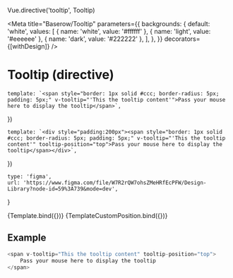 Vue.directive('tooltip', Tooltip)

<Meta
    title="Baserow/Tooltip"
    parameters={{
        backgrounds: {
            default: 'white',
            values: [
                { name: 'white', value: '#ffffff' },
                { name: 'light', value: '#eeeeee' },
                { name: 'dark', value: '#222222' },
            ],
        },
    }}
    decorators={[withDesign]}
/>

# Tooltip (directive)

    template: `<span style="border: 1px solid #ccc; border-radius: 5px; padding: 5px;" v-tooltip="'This the tooltip content'">Pass your mouse here to display the tooltip</span>`,
})

    template: `<div style="padding:200px"><span style="border: 1px solid #ccc; border-radius: 5px; padding: 5px;" v-tooltip="'This the tooltip content'" tooltip-position="top">Pass your mouse here to display the tooltip</span></div>`,
})

    type: 'figma',
    url: 'https://www.figma.com/file/W7R2rQW7ohsZMeHRfEcPFW/Design-Library?node-id=59%3A739&mode=dev',
}

<Canvas>
    <Story
        name="Default"
        parameters={{
            design: config(designConfig),
        }}
    >
        {Template.bind({})}
    </Story>
    <Story
        name="Custom position"
        parameters={{
            design: config(designConfig),
        }}
    >
        {TemplateCustomPosition.bind({})}
    </Story>
</Canvas>

## Example

```javascript
<span v-tooltip="This the tooltip content" tooltip-position="top">
    Pass your mouse here to display the tooltip
</span>
```
